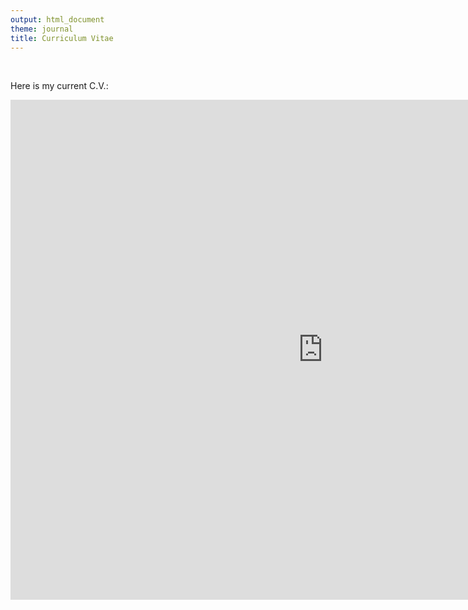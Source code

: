 ```yaml
---
output: html_document
theme: journal
title: Curriculum Vitae
---
```


<br>

Here is my current C.V.:

<embed src="https://adampepi.github.io/docs/apepi_cv  2022-01-06.pdf " width="1000px" height="800px"  type="application/pdf" /> 

<!-- Global site tag (gtag.js) - Google Analytics -->
<script async src="https://www.googletagmanager.com/gtag/js?id=UA-187123577-1"></script>
<script>
  window.dataLayer = window.dataLayer || [];
  function gtag(){dataLayer.push(arguments);}
  gtag('js', new Date());

  gtag('config', 'UA-187123577-1');
</script>
